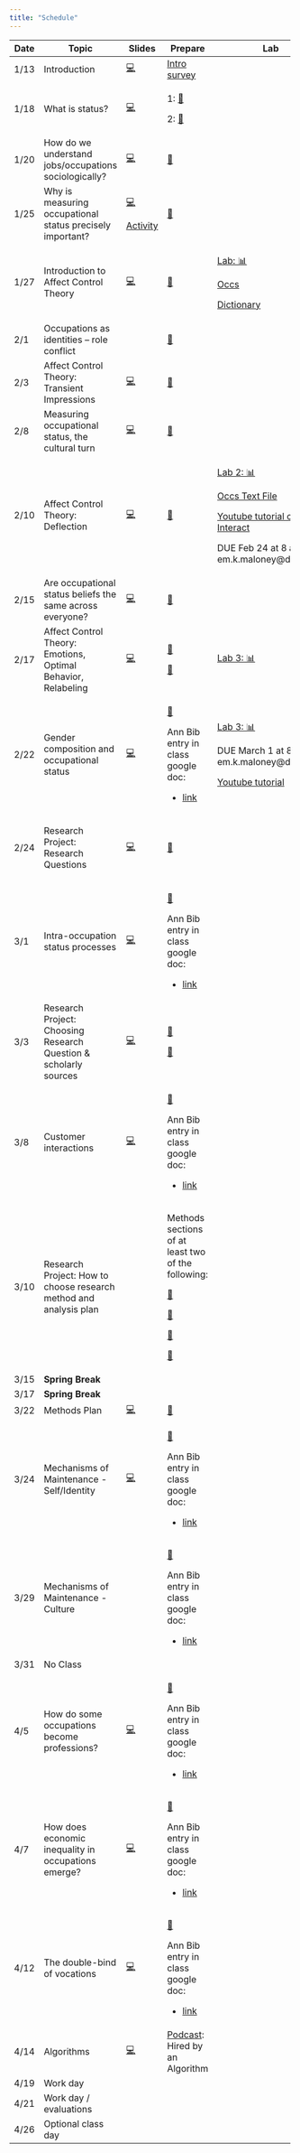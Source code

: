 ```yaml
---
title: "Schedule"
---
```


+----------+-------------------------------------------------------------------+-----------------------------------------+---------------------------------------------------------------------------------------------------------------------------------------+--------------------------------------------------------------------+------------------------------------------------------------------------------------------------------------+
| Date     | Topic                                                             | Slides                                  | Prepare                                                                                                                               | Lab                                                                | Assignment                                                                                                 |
+==========+===================================================================+=========================================+=======================================================================================================================================+====================================================================+============================================================================================================+
| 1/13     | Introduction                                                      | [💻](slides/jan_12.html#/title-slide)   | [Intro survey](https://duke.qualtrics.com/jfe/form/SV_bvyjiD0c1etSqxM)                                                                |                                                                    |                                                                                                            |
+----------+-------------------------------------------------------------------+-----------------------------------------+---------------------------------------------------------------------------------------------------------------------------------------+--------------------------------------------------------------------+------------------------------------------------------------------------------------------------------------+
| 1/18     | What is status?                                                   | [💻](slides/jan_18.pdf)                 | 1: [📖](readings/marx_wage_labor_capital.pdf)                                                                                         |                                                                    |                                                                                                            |
|          |                                                                   |                                         |                                                                                                                                       |                                                                    |                                                                                                            |
|          |                                                                   |                                         | 2: [📖](readings/weber_class_status_party.pdf "Weber")                                                                                |                                                                    |                                                                                                            |
+----------+-------------------------------------------------------------------+-----------------------------------------+---------------------------------------------------------------------------------------------------------------------------------------+--------------------------------------------------------------------+------------------------------------------------------------------------------------------------------------+
| 1/20     | How do we understand jobs/occupations sociologically?             | [💻](slides/jan_20.pdf)                 | [📖](readings/hughes_Social_Role_and_the_Division_of_Labor.pdf "Hughes")                                                              |                                                                    |                                                                                                            |
+----------+-------------------------------------------------------------------+-----------------------------------------+---------------------------------------------------------------------------------------------------------------------------------------+--------------------------------------------------------------------+------------------------------------------------------------------------------------------------------------+
| 1/25     | Why is measuring occupational status precisely important?         | [💻](slides/jan_25.pdf)                 | [📖](readings/haug_measurement_social_strat.pdf "Haug")                                                                               |                                                                    |                                                                                                            |
|          |                                                                   |                                         |                                                                                                                                       |                                                                    |                                                                                                            |
|          |                                                                   | [Activity](labs/occupation_coding.docx) |                                                                                                                                       |                                                                    |                                                                                                            |
+----------+-------------------------------------------------------------------+-----------------------------------------+---------------------------------------------------------------------------------------------------------------------------------------+--------------------------------------------------------------------+------------------------------------------------------------------------------------------------------------+
| 1/27     | Introduction to Affect Control Theory                             | [💻](slides/jan_26.pdf)                 | [📖](readings/Heise-Expressive_Order_1_5.pdf "Heise")                                                                                 | [Lab: 📊](labs/soc490_Lab%201.docx)                                |                                                                                                            |
|          |                                                                   |                                         |                                                                                                                                       |                                                                    |                                                                                                            |
|          |                                                                   |                                         |                                                                                                                                       | [Occs](resources/occs_dictionary.csv)                              |                                                                                                            |
|          |                                                                   |                                         |                                                                                                                                       |                                                                    |                                                                                                            |
|          |                                                                   |                                         |                                                                                                                                       | [Dictionary](resources/occs_dictionary.csv)                        |                                                                                                            |
+----------+-------------------------------------------------------------------+-----------------------------------------+---------------------------------------------------------------------------------------------------------------------------------------+--------------------------------------------------------------------+------------------------------------------------------------------------------------------------------------+
| 2/1      | Occupations as identities -- role conflict                        |                                         | [📖](readings/boxed_in.pdf)                                                                                                           |                                                                    |                                                                                                            |
+----------+-------------------------------------------------------------------+-----------------------------------------+---------------------------------------------------------------------------------------------------------------------------------------+--------------------------------------------------------------------+------------------------------------------------------------------------------------------------------------+
| 2/3      | Affect Control Theory: Transient Impressions                      | [💻](slides/feb3.pdf)                   | [📖](readings/Heise-Expressive_Order_6_7.pdf "Heise 6-7")                                                                             |                                                                    |                                                                                                            |
+----------+-------------------------------------------------------------------+-----------------------------------------+---------------------------------------------------------------------------------------------------------------------------------------+--------------------------------------------------------------------+------------------------------------------------------------------------------------------------------------+
| 2/8      | Measuring occupational status, the cultural turn                  | [💻](slides/feb8.pdf)                   | [📖](readings/Freeland_Hoey2018The%20Structure%20of%20Deference.pdf "Freeland Hoey")                                                  |                                                                    |                                                                                                            |
+----------+-------------------------------------------------------------------+-----------------------------------------+---------------------------------------------------------------------------------------------------------------------------------------+--------------------------------------------------------------------+------------------------------------------------------------------------------------------------------------+
| 2/10     | Affect Control Theory: Deflection                                 | [💻](slides/feb_10.pdf)                 | [📖](readings/Boyle_McKinzie2015Resolving%20Negative%20Affect%20and%20Restoring%20Meaning.pdf "Boyle McKinzie")                       | [Lab 2: 📊](labs/Lab%202.docx)                                     |                                                                                                            |
|          |                                                                   |                                         |                                                                                                                                       |                                                                    |                                                                                                            |
|          |                                                                   |                                         |                                                                                                                                       | [Occs Text File](resources/occupations_dictionary_interact.txt)    |                                                                                                            |
|          |                                                                   |                                         |                                                                                                                                       |                                                                    |                                                                                                            |
|          |                                                                   |                                         |                                                                                                                                       | [Youtube tutorial on using Interact](https://youtu.be/MuWcRSZhbi4) |                                                                                                            |
|          |                                                                   |                                         |                                                                                                                                       |                                                                    |                                                                                                            |
|          |                                                                   |                                         |                                                                                                                                       | DUE Feb 24 at 8 am to em.k.maloney\@duke.edu                       |                                                                                                            |
+----------+-------------------------------------------------------------------+-----------------------------------------+---------------------------------------------------------------------------------------------------------------------------------------+--------------------------------------------------------------------+------------------------------------------------------------------------------------------------------------+
| 2/15     | Are occupational status beliefs the same across everyone?         | [💻](slides/feb_15.pdf)                 | [📖](readings/Lynn_Ellerbach2017A%20Position%20with%20a%20View.pdf "Lynn Ellerbach")                                                  |                                                                    |                                                                                                            |
+----------+-------------------------------------------------------------------+-----------------------------------------+---------------------------------------------------------------------------------------------------------------------------------------+--------------------------------------------------------------------+------------------------------------------------------------------------------------------------------------+
| 2/17     | Affect Control Theory: Emotions, Optimal Behavior, Relabeling     | [💻](slides/feb17.pdf)                  | [📖](readings/Maloney%20-%202023%20-%20The%20Influence%20of%20Occupational%20Identity%20on%20Emotiona.pdf "Maloney")                  | [Lab 3: 📊](labs/Lab%203.docx)                                     |                                                                                                            |
|          |                                                                   |                                         |                                                                                                                                       |                                                                    |                                                                                                            |
|          |                                                                   |                                         | [📖](readings/Heise-Expressive_Order_8_9.pdf "Heise 8-9")                                                                             |                                                                    |                                                                                                            |
+----------+-------------------------------------------------------------------+-----------------------------------------+---------------------------------------------------------------------------------------------------------------------------------------+--------------------------------------------------------------------+------------------------------------------------------------------------------------------------------------+
| 2/22     | Gender composition and occupational status                        | [💻](slides/feb_22.pdf)                 | [📖](readings/Valentino2020The%20Segregation%20Premium.pdf "Valentino")                                                               | [Lab 3: 📊](labs/Lab%203.docx)                                     |                                                                                                            |
|          |                                                                   |                                         |                                                                                                                                       |                                                                    |                                                                                                            |
|          |                                                                   |                                         | Ann Bib entry in class google doc:                                                                                                    | DUE March 1 at 8am to em.k.maloney\@duke.edu                       |                                                                                                            |
|          |                                                                   |                                         |                                                                                                                                       |                                                                    |                                                                                                            |
|          |                                                                   |                                         | -   [link](https://docs.google.com/document/d/17zDg9zBFoUX9DIuO8OkbXfYuRhQD65QASnGmhkiO5bw/edit?usp=sharing)                          | [Youtube tutorial](https://youtu.be/MuWcRSZhbi4)                   |                                                                                                            |
+----------+-------------------------------------------------------------------+-----------------------------------------+---------------------------------------------------------------------------------------------------------------------------------------+--------------------------------------------------------------------+------------------------------------------------------------------------------------------------------------+
| 2/24     | Research Project: Research Questions                              | [💻](slides/feb24.pdf)                  | [📖](readings/Booth%20et%20al_Chapters%203%20and%204.pdf "RQ")                                                                        |                                                                    | [Research Question Assignment✍️](assignments/Research%20Question%20Assignment.docx) \| \| \|               |
|          |                                                                   |                                         |                                                                                                                                       |                                                                    |                                                                                                            |
|          |                                                                   |                                         |                                                                                                                                       |                                                                    | Due on March 3                                                                                             |
+----------+-------------------------------------------------------------------+-----------------------------------------+---------------------------------------------------------------------------------------------------------------------------------------+--------------------------------------------------------------------+------------------------------------------------------------------------------------------------------------+
| 3/1      | Intra-occupation status processes                                 | [💻](slides/march1.pdf)                 | [📖](readings/Wingfield2009Racializing%20the%20Glass%20Escalator.pdf "Wingfield")                                                     |                                                                    |                                                                                                            |
|          |                                                                   |                                         |                                                                                                                                       |                                                                    |                                                                                                            |
|          |                                                                   |                                         | Ann Bib entry in class google doc:                                                                                                    |                                                                    |                                                                                                            |
|          |                                                                   |                                         |                                                                                                                                       |                                                                    |                                                                                                            |
|          |                                                                   |                                         | -   [link](https://docs.google.com/document/d/17zDg9zBFoUX9DIuO8OkbXfYuRhQD65QASnGmhkiO5bw/edit?usp=sharing)                          |                                                                    |                                                                                                            |
+----------+-------------------------------------------------------------------+-----------------------------------------+---------------------------------------------------------------------------------------------------------------------------------------+--------------------------------------------------------------------+------------------------------------------------------------------------------------------------------------+
| 3/3      | Research Project: Choosing Research Question & scholarly sources  | [💻](slides/march3.pdf)                 | [📖](readings/Writing%20in%20Sociology-Chap07.pdf "Choosing Sources")                                                                 |                                                                    | [Annotated BibliographyAssignment✍️](assignments/Annotated%20Bibliography%20Assignment.docx)\| \| \|       |
|          |                                                                   |                                         |                                                                                                                                       |                                                                    |                                                                                                            |
|          |                                                                   |                                         | [📖](readings/Writing%20in%20Sociology-Chap08.pdf)                                                                                    |                                                                    | Due March 21                                                                                               |
+----------+-------------------------------------------------------------------+-----------------------------------------+---------------------------------------------------------------------------------------------------------------------------------------+--------------------------------------------------------------------+------------------------------------------------------------------------------------------------------------+
| 3/8      | Customer interactions                                             | [💻](slides/march_8.pdf)                | [📖](readings/Storer2022Serving%20Like%20an%20Organization.pdf "Storer")                                                              |                                                                    |                                                                                                            |
|          |                                                                   |                                         |                                                                                                                                       |                                                                    |                                                                                                            |
|          |                                                                   |                                         | Ann Bib entry in class google doc:                                                                                                    |                                                                    |                                                                                                            |
|          |                                                                   |                                         |                                                                                                                                       |                                                                    |                                                                                                            |
|          |                                                                   |                                         | -   [link](https://docs.google.com/document/d/17zDg9zBFoUX9DIuO8OkbXfYuRhQD65QASnGmhkiO5bw/edit?usp=sharing)                          |                                                                    |                                                                                                            |
+----------+-------------------------------------------------------------------+-----------------------------------------+---------------------------------------------------------------------------------------------------------------------------------------+--------------------------------------------------------------------+------------------------------------------------------------------------------------------------------------+
| 3/10     | Research Project: How to choose research method and analysis plan |                                         | Methods sections of at least two of the following:                                                                                    |                                                                    | [Methods Plan Assignment ✍️](assignments/Methods%20Plan%20Assignment.docx) \| \|                           |
|          |                                                                   |                                         |                                                                                                                                       |                                                                    |                                                                                                            |
|          |                                                                   |                                         | [📖](readings/Francis_Alinor2023Bereavement%20Adaptation%20as%20Deflection%20Reduction.pdf "Francis & Alinor")                        |                                                                    | Due March 31                                                                                               |
|          |                                                                   |                                         |                                                                                                                                       |                                                                    |                                                                                                            |
|          |                                                                   |                                         | [📖](readings/Soboroff%20and%20Kelley%20-%202023%20-%20Modeling%20Status%20Interventions%20with%20Affect%20Control%20.pdf "Soboroff") |                                                                    | Methods Plan Examples:                                                                                     |
|          |                                                                   |                                         |                                                                                                                                       |                                                                    |                                                                                                            |
|          |                                                                   |                                         | [📖](readings/Robinson%201996%20Advances%20network%20friendship.pdf "Robinson")                                                       |                                                                    | -   [Deflection](assignments/Methods%20Plan%20Assignment_deflection_example.docx)                          |
|          |                                                                   |                                         |                                                                                                                                       |                                                                    |                                                                                                            |
|          |                                                                   |                                         | [📖](readings/BergstrandJasper%202018%20SPQ%20Character%20Theory.pdf "Bergstrand")                                                    |                                                                    | -   [Behavior](assignments/Methods%20Plan%20Assignment_behavior_example.docx)                              |
|          |                                                                   |                                         |                                                                                                                                       |                                                                    |                                                                                                            |
|          |                                                                   |                                         |                                                                                                                                       |                                                                    | -   [Emotions](assignments/Methods%20Plan%20Assignment_emotions_example.docx)                              |
+----------+-------------------------------------------------------------------+-----------------------------------------+---------------------------------------------------------------------------------------------------------------------------------------+--------------------------------------------------------------------+------------------------------------------------------------------------------------------------------------+
| 3/15     | **Spring Break**                                                  |                                         |                                                                                                                                       |                                                                    |                                                                                                            |
+----------+-------------------------------------------------------------------+-----------------------------------------+---------------------------------------------------------------------------------------------------------------------------------------+--------------------------------------------------------------------+------------------------------------------------------------------------------------------------------------+
| 3/17     | **Spring Break**                                                  |                                         |                                                                                                                                       |                                                                    |                                                                                                            |
+----------+-------------------------------------------------------------------+-----------------------------------------+---------------------------------------------------------------------------------------------------------------------------------------+--------------------------------------------------------------------+------------------------------------------------------------------------------------------------------------+
| 3/22     | Methods Plan                                                      | [💻](slides/march22.pdf)                | [📖](readings/gendered_dignity_at_work.pdf)                                                                                           |                                                                    |                                                                                                            |
+----------+-------------------------------------------------------------------+-----------------------------------------+---------------------------------------------------------------------------------------------------------------------------------------+--------------------------------------------------------------------+------------------------------------------------------------------------------------------------------------+
| 3/24     | Mechanisms of Maintenance - Self/Identity                         | [💻](slides/march23.pdf)                | [📖](readings/Cech2013The%20Self-Expressive%20Edge%20of%20Occupational%20Sex%20Segregation.pdf "Cech")                                |                                                                    |                                                                                                            |
|          |                                                                   |                                         |                                                                                                                                       |                                                                    |                                                                                                            |
|          |                                                                   |                                         | Ann Bib entry in class google doc:                                                                                                    |                                                                    |                                                                                                            |
|          |                                                                   |                                         |                                                                                                                                       |                                                                    |                                                                                                            |
|          |                                                                   |                                         | -   [link](https://docs.google.com/document/d/17zDg9zBFoUX9DIuO8OkbXfYuRhQD65QASnGmhkiO5bw/edit?usp=sharing)                          |                                                                    |                                                                                                            |
+----------+-------------------------------------------------------------------+-----------------------------------------+---------------------------------------------------------------------------------------------------------------------------------------+--------------------------------------------------------------------+------------------------------------------------------------------------------------------------------------+
| 3/29     | Mechanisms of Maintenance - Culture                               |                                         | [📖](readings/hiring_as_cultural_matching.pdf "Rivera")                                                                               |                                                                    | [Literature Review Assignment ✍️](assignments/Literature%20Review%20Assignment.docx "Lit Review") \| \| \| |
|          |                                                                   |                                         |                                                                                                                                       |                                                                    |                                                                                                            |
|          |                                                                   |                                         | Ann Bib entry in class google doc:                                                                                                    |                                                                    | Due April 7                                                                                                |
|          |                                                                   |                                         |                                                                                                                                       |                                                                    |                                                                                                            |
|          |                                                                   |                                         | -   [link](https://docs.google.com/document/d/17zDg9zBFoUX9DIuO8OkbXfYuRhQD65QASnGmhkiO5bw/edit?usp=sharing)                          |                                                                    |                                                                                                            |
+----------+-------------------------------------------------------------------+-----------------------------------------+---------------------------------------------------------------------------------------------------------------------------------------+--------------------------------------------------------------------+------------------------------------------------------------------------------------------------------------+
| 3/31     | No Class                                                          |                                         |                                                                                                                                       |                                                                    |                                                                                                            |
+----------+-------------------------------------------------------------------+-----------------------------------------+---------------------------------------------------------------------------------------------------------------------------------------+--------------------------------------------------------------------+------------------------------------------------------------------------------------------------------------+
| 4/5      | How do some occupations become professions?                       | [💻](slides/april_5.pdf)                | [📖](readings/liu2013.pdf "Liu")                                                                                                      |                                                                    |                                                                                                            |
|          |                                                                   |                                         |                                                                                                                                       |                                                                    |                                                                                                            |
|          |                                                                   |                                         | Ann Bib entry in class google doc:                                                                                                    |                                                                    |                                                                                                            |
|          |                                                                   |                                         |                                                                                                                                       |                                                                    |                                                                                                            |
|          |                                                                   |                                         | -   [link](https://docs.google.com/document/d/17zDg9zBFoUX9DIuO8OkbXfYuRhQD65QASnGmhkiO5bw/edit?usp=sharing)                          |                                                                    |                                                                                                            |
+----------+-------------------------------------------------------------------+-----------------------------------------+---------------------------------------------------------------------------------------------------------------------------------------+--------------------------------------------------------------------+------------------------------------------------------------------------------------------------------------+
| 4/7      | How does economic inequality in occupations emerge?               | [💻](slides/april6.pdf)                 | [📖](readings/Weeden2002Why%20Do%20Some%20Occupations%20Pay%20More%20than%20Others.pdf "Weeden")                                      |                                                                    |                                                                                                            |
|          |                                                                   |                                         |                                                                                                                                       |                                                                    |                                                                                                            |
|          |                                                                   |                                         | Ann Bib entry in class google doc:                                                                                                    |                                                                    |                                                                                                            |
|          |                                                                   |                                         |                                                                                                                                       |                                                                    |                                                                                                            |
|          |                                                                   |                                         | -   [link](https://docs.google.com/document/d/17zDg9zBFoUX9DIuO8OkbXfYuRhQD65QASnGmhkiO5bw/edit?usp=sharing)                          |                                                                    |                                                                                                            |
+----------+-------------------------------------------------------------------+-----------------------------------------+---------------------------------------------------------------------------------------------------------------------------------------+--------------------------------------------------------------------+------------------------------------------------------------------------------------------------------------+
| 4/12     | The double-bind of vocations                                      | [💻](slides/april12.pdf)                | [📖](readings/Bunderson_Thompson2009The%20Call%20of%20the%20Wild.pdf "Bunderson")                                                     |                                                                    | Methods/Results Section ✍️                                                                                 |
|          |                                                                   |                                         |                                                                                                                                       |                                                                    |                                                                                                            |
|          |                                                                   |                                         | Ann Bib entry in class google doc:                                                                                                    |                                                                    | Due April 19                                                                                               |
|          |                                                                   |                                         |                                                                                                                                       |                                                                    |                                                                                                            |
|          |                                                                   |                                         | -   [link](https://docs.google.com/document/d/17zDg9zBFoUX9DIuO8OkbXfYuRhQD65QASnGmhkiO5bw/edit?usp=sharing)                          |                                                                    |                                                                                                            |
+----------+-------------------------------------------------------------------+-----------------------------------------+---------------------------------------------------------------------------------------------------------------------------------------+--------------------------------------------------------------------+------------------------------------------------------------------------------------------------------------+
| 4/14     | Algorithms                                                        | [💻](slides/april14.pdf)                | [Podcast](https://www.technologyreview.com/2021/06/23/1043082/podcast-hired-by-an-algorithm-2/): Hired by an Algorithm                |                                                                    |                                                                                                            |
+----------+-------------------------------------------------------------------+-----------------------------------------+---------------------------------------------------------------------------------------------------------------------------------------+--------------------------------------------------------------------+------------------------------------------------------------------------------------------------------------+
| 4/19     | Work day                                                          |                                         |                                                                                                                                       |                                                                    |                                                                                                            |
+----------+-------------------------------------------------------------------+-----------------------------------------+---------------------------------------------------------------------------------------------------------------------------------------+--------------------------------------------------------------------+------------------------------------------------------------------------------------------------------------+
| 4/21     | Work day / evaluations                                            |                                         |                                                                                                                                       |                                                                    |                                                                                                            |
+----------+-------------------------------------------------------------------+-----------------------------------------+---------------------------------------------------------------------------------------------------------------------------------------+--------------------------------------------------------------------+------------------------------------------------------------------------------------------------------------+
| 4/26     | Optional class day                                                |                                         |                                                                                                                                       |                                                                    |                                                                                                            |
+----------+-------------------------------------------------------------------+-----------------------------------------+---------------------------------------------------------------------------------------------------------------------------------------+--------------------------------------------------------------------+------------------------------------------------------------------------------------------------------------+

